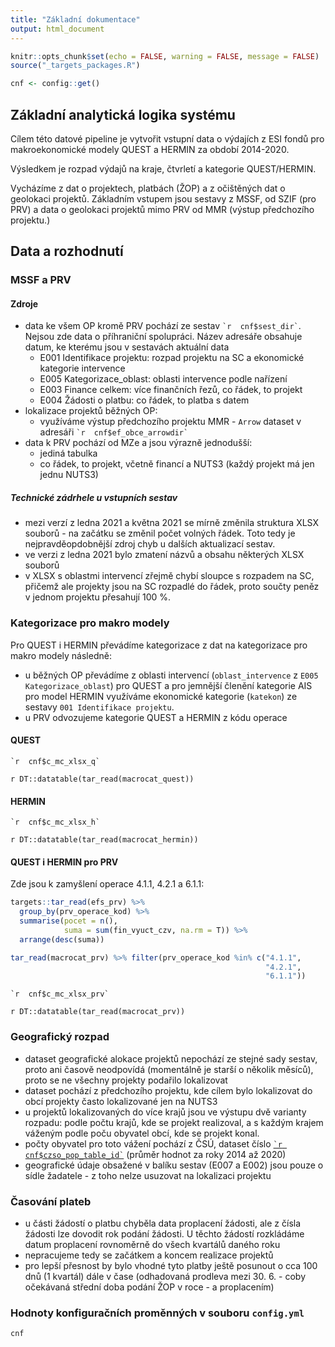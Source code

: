 ```yaml
---
title: "Základní dokumentace"
output: html_document
---
```


```r
knitr::opts_chunk$set(echo = FALSE, warning = FALSE, message = FALSE)
source("_targets_packages.R")
```

```r
cnf <- config::get()
```

## Základní analytická logika systému

Cílem této datové pipeline je vytvořit vstupní data o výdajích z ESI fondů pro makroekonomické modely QUEST a HERMIN za období 2014-2020.

Výsledkem je rozpad výdajů na kraje, čtvrletí a kategorie QUEST/HERMIN.

Vycházíme z dat o projektech, platbách (ŽOP) a z očištěných dat o geolokaci projektů. Základním vstupem jsou sestavy z MSSF, od SZIF (pro PRV) a data o geolokaci projektů mimo PRV od MMR (výstup předchozího projektu.)

## Data a rozhodnutí

### MSSF a PRV

#### Zdroje

- data ke všem OP kromě PRV pochází ze sestav `` `r 
cnf$sest_dir` ``. Nejsou zde data o příhraniční spolupráci. Název adresáře obsahuje datum, ke kterému jsou v sestavách aktuální data
  - E001 Identifikace projektu: rozpad projektu na SC a ekonomické kategorie intervence
  - E005 Kategorizace_oblast: oblasti intervence podle nařízení
  - E003 Finance celkem: více finančních řezů, co řádek, to projekt
  - E004 Žádosti o platbu: co řádek, to platba s datem
- lokalizace projektů běžných OP:
  - využíváme výstup předchozího projektu MMR - `Arrow` dataset v adresáři `` `r 
  cnf$ef_obce_arrowdir` ``
- data k PRV pochází od MZe a jsou výrazně jednodušší:
  - jediná tabulka
  - co řádek, to projekt, včetně financí a NUTS3 (každý projekt má jen jednu NUTS3)
  
##### Technické zádrhele u vstupních sestav

- mezi verzí z ledna 2021 a května 2021 se mírně změnila struktura XLSX souborů - na začátku se změnil počet volných řádek. Toto tedy je nejpravděopdobnější zdroj chyb u dalších aktualizací sestav.
- ve verzi z ledna 2021 bylo zmatení názvů a obsahu některých XLSX souborů
- v XLSX s oblastmi intervencí zřejmě chybí sloupce s rozpadem na SC, přičemž ale projekty jsou na SC rozpadlé do řádek, proto součty peněz v jednom projektu přesahují 100 %.

### Kategorizace pro makro modely

Pro QUEST i HERMIN převádíme kategorizace z dat na kategorizace pro makro modely následně:

- u běžných OP převádíme z oblasti intervencí (`oblast_intervence` z `E005 Kategorizace_oblast`) pro QUEST a pro jemnější členění kategorie AIS pro model HERMIN využíváme ekonomické kategorie (`katekon`) ze sestavy `001 Identifikace projektu`.
- u PRV odvozujeme kategorie QUEST a HERMIN z kódu operace

#### QUEST


`` `r 
cnf$c_mc_xlsx_q` ``

`r DT::datatable(tar_read(macrocat_quest))`

#### HERMIN

`` `r 
cnf$c_mc_xlsx_h` ``


`r DT::datatable(tar_read(macrocat_hermin))`

#### QUEST i HERMIN pro PRV 

Zde jsou k zamyšlení operace 4.1.1, 4.2.1 a 6.1.1:

```r
targets::tar_read(efs_prv) %>% 
  group_by(prv_operace_kod) %>% 
  summarise(pocet = n(),
            suma = sum(fin_vyuct_czv, na.rm = T)) %>% 
  arrange(desc(suma))
```

```r
tar_read(macrocat_prv) %>% filter(prv_operace_kod %in% c("4.1.1",
                                                         "4.2.1",
                                                         "6.1.1"))
```


`` `r 
cnf$c_mc_xlsx_prv` ``

`r DT::datatable(tar_read(macrocat_prv))`

### Geografický rozpad

- dataset geografické alokace projektů nepochází ze stejné sady sestav, proto ani časově neodpovídá (momentálně je starší o několik měsíců), proto se ne všechny projekty podařilo lokalizovat
- dataset pochází z předchozího projektu, kde cílem bylo lokalizovat do obcí projekty často lokalizované jen na NUTS3
- u projektů lokalizovaných do více krajů jsou ve výstupu dvě varianty rozpadu: podle počtu krajů, kde se projekt realizoval, a s každým krajem váženým podle poču obyvatel obcí, kde se projekt konal.
- počty obyvatel pro toto vážení pochází z ČSÚ, dataset číslo [`` `r
cnf$czso_pop_table_id` ``](https://www.czso.cz/csu/czso/obyvatelstvo-k-3112-podle-pohlavi-v-obcich) (průměr hodnot za roky 2014 až 2020)
- geografické údaje obsažené v balíku sestav (E007 a E002) jsou pouze o sídle žadatele - z toho nelze usuzovat na lokalizaci projektu

### Časování plateb

- u části žádostí o platbu chyběla data proplacení žádosti, ale z čísla žádosti lze dovodit rok podání žádosti. U těchto žádostí rozkládáme datum proplacení rovnoměrně do všech kvartálů daného roku
- nepracujeme tedy se začátkem a koncem realizace projektů
- pro lepší přesnost by bylo vhodné tyto platby ještě posunout o cca 100 dnů (1 kvartál) dále v čase (odhadovaná prodleva mezi 30. 6. - coby očekávaná střední doba podání ŽOP v roce - a proplacením)

### Hodnoty konfiguračních proměnných v souboru `config.yml`

```r
cnf
```

